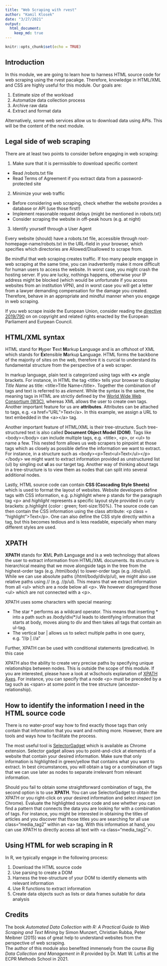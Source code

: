 ```yaml
---
title: "Web Scraping with rvest"
author: "Kamil Klosek"
date: "3/27/2021"
output:
  html_document:
    keep_md: true
---
```


```r
knitr::opts_chunk$set(echo = TRUE)
```

## Introduction

In this module, we are going to learn how to harness HTML source code for web scraping using the rvest pacakge. Therefore, knowledge in HTML/XML and CSS are highly useful for this module. Our goals are:  
  
1. Estimate size of the workload
2. Automatize data collection process
3. Archive raw data
4. Extract and format data

Alternatively, some web services allow us to download data using APIs. This will be the content of the next module.

## Legal side of web scraping

There are at least two points to consider before engaging in web scraping:

1. Make sure that it is permissible to download specific content 
- Read /robots.txt file
- Read Terms of Agreement if you extract data from a password-protected site
2. Minimize your web traffic
- Before considering web scraping, check whether the website provides a database or API (use those first!)
- Implement reasonable request delays (might be mentioned in robots.txt)
- Consider scraping the website in off-peak hours (e.g. at night)
3. Identify yourself through a User Agent

Every website (should) have a robots.txt file, accessible through root-homepage-name/robots.txt in the URL-field in your browser, which specifies which directories are Allowed/Disallowed to scrape from.

Be mindful that web scraping creates traffic. If too many people engage in web scraping at the same time, you can inadvertently make it more difficult for human users to access the website. In worst case, you might crash the hosting server. If you are lucky, nothings happens, otherwise your IP address might be blocked (which would be unfortunate if you access websites from an institution VPN), and in worst case you will get a letter from a lawyer demanding compensation for the damage you created. Therefore, behave in an appropriate and mindful manner when you engage in web scraping.

If you web scrape inside the European Union, consider reading the [directive 2019/790](https://eur-lex.europa.eu/eli/dir/2019/790/oj) on on copyright and related rights enacted by the European Parliament and Eurpean Council.

## HTML/XML syntax

HTML stand for **H**yper **T**ext **M**arkup **L**anguage and is an offshoot of XML which stands for **Ex**tensible **M**arkup **L**anguage. HTML forms the backbone of the majority of sites on the web, therefore it is curcial to understand its fundamental structure from the perspective of a web scraper.

In markup language, plain text is categorized using tags with **<>** angle brackets. For instance, in HTML the tag \<title\> tells your browser to display *Title Name* as title: \<title\>Title Name\<\/title\>. Together the combination of tags and text is referred to as *element*. While the syntax is the same, the meaning tags in HTML are strictly defined by the [World Wide Web Consortium (W3C)](https://www.w3schools.com/html/), whereas XML allows the user to create own tags. Another important feature for us are **attributes**. Attributes can be attached to tags, e.g. \<a href="URL"\>Text\</a\>. In this example, we assign a URL to text embedded in the \<a\>\</a\> tag. 
  
Another important feature of HTML/XML is their tree-structure. Such tree-structured text is also called **Document Object Model (DOM)**. Tags like \<body\>\</body\> can include multiple tags, e.g. \<title\>, \<p\>, or \<ul\> to name a few. This nested form allows us web scrapers to pinpoint at those tags which as closely as possible define the information we want to extract. For instance, in a structure such as \<body\>\<p\>Text\<ul\>Text\</ul\>\</p\>\</body\> we might want to extract information provided as unstructured list (ul) by singling out **ul** as our target tag. Another way of thinking about tags in a tree-structure is to view them as nodes that can split into several additional nodes.

Lastly, HTML source code can contain **CSS (Cascading Style Sheets)** which is used to format the layout of websites. Website developers define tags with CSS information, e.g. p.highlight where p stands for the paragraph tag \<p\> and *highlight* represents a specific layout style provided in curly brackets: p.highlight {color : green; font-size:150%}. The source code can then contain the CSS information using the class attribute: \<p class = "highlight"\>Text\</p\>. One can also define the CSS style directly within a tag, but this becomes tedious and is less readable, especially when many different styles are used.

## XPATH

**XPATH** stands for **X**ML **P**ath **L**anguage and is a web technology that allows the user to extract information from HTML/XML documents. Its structure is hierarchical meaing that we move alongside tags in the tree from the highest-order tags (e.g. \/html\/body) to lower-order tags (e.g. \/div\/p\/ul). While we can use absolute paths (\/html\/body\/div\/p\/ul), we might also use relative paths using \/\/ (e.g. \/\/p\/ul). This means that we extract information from all \<ul\> which are a node below all \<p\>. We however disgregard those \<ul\> which are not connected with a \<p\>.

XPATH uses some characters with special meaning:

- The star * performs as a wildcard operator. This means that inserting * into a path such as \/body\/div\/*\/ul leads to identifying information that starts at body, moves along to div and then takes all tags that contain an ul-tag.
- The vertical bar | allows us to select multiple paths in one query, e.g. "\/\/p | \/\/a"


Further, XPATH can be used with conditional statements (predicative). In this case

XPATH also the ability to create very precise paths by specifying unique relationships between nodes. This is outside the scope of this module. If you are interested, please have a look at w3schools explanation of [XPATH Axes](https://www.w3schools.com/xml/xpath_axes.asp). For instance, you can specify that a node \<p\> must be preceded by a tag such as \<span\> at some point in the tree structure (ancestor-relationship).


## How to identify the information I need in the HTML source code

There is no water-proof way how to find exactly those tags than only contain that information that you want and nothing more. However, there are tools and ways how to facilitate the process.

The most useful tool is [SelectorGadget](https://chrome.google.com/webstore/detail/selectorgadget/mhjhnkcfbdhnjickkkdbjoemdmbfginb) which is available as Chrome extension. Selector gadget allows you to point-and-click at elements of a website that contain your desired information. Make sure that only information is highlighted in green/yellow that contains what you want to extract. In best circumstances, you will obtain a tag or a combination of tags that we can use later as nodes to separate irrelevant from relevant information.

Should you fail to obtain some straightforward combination of tags, the second option is to use **XPATH**. You can use SelectorGadget to obtain the XPATH or you right-click on your desired information and select *inspect* (on Chrome). Evaluate the highlighted source code and see whether you can find a pattern that connects the data you are looking for with a combination of tags. For instance, you might be interested in obtaining the titles of articles and you discover that those titles you are searching for all use class="media_tag2" within an \<a\> tag. With this information at hand, you can use XPATH to directly access all text with \<a class="media_tag2"\>.

## Using HTML for web scraping in R

In R, we typically engage in the following process:

1. Download the HTML source code
2. Use parsing to create a DOM
3. Harness the tree-structure of your DOM to identify elements with relevant information
4. Use R functions to extract information
5. Create data objects such as lists or data frames suitable for data analysis









## Credits

The book *Automated Data Collection with R: A Practical Guide to Web Scraping and Text Mining* by Simon Munzert, Christian Rubba, Peter Meibner (2015) was of great help to understand websites from the perspective of web scraping.  
The author of this module also benefited immensely from the course *Big Data Collection and Management in R* provided by Dr. Matt W. Loftis at the ECPR Methods School in 2021.

